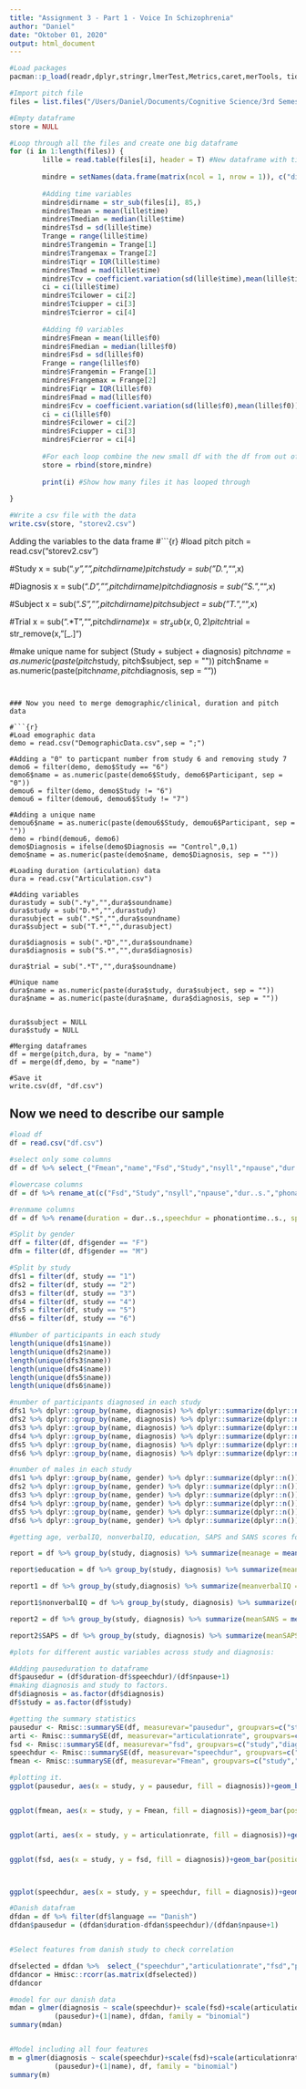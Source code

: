 ---
title: "Assignment 3 - Part 1 - Voice In Schizophrenia"
author: "Daniel"
date: "Oktober 01, 2020"
output: html_document
---

```{r}
#Load packages
pacman::p_load(readr,dplyr,stringr,lmerTest,Metrics,caret,merTools, tidyverse, simr, sjmisc, FinCal, gmodels)
```


```{r}
#Import pitch file
files = list.files("/Users/Daniel/Documents/Cognitive Science/3rd Semester/Methods 3/methods3_A3/Pitch/", "*.txt", full.names = TRUE)

#Empty dataframe
store = NULL

#Loop through all the files and create one big dataframe
for (i in 1:length(files)) {
        lille = read.table(files[i], header = T) #New dataframe with time and f0
        
        mindre = setNames(data.frame(matrix(ncol = 1, nrow = 1)), c("dirname")) #Empty df
        
        #Adding time variables
        mindre$dirname = str_sub(files[i], 85,)
        mindre$Tmean = mean(lille$time)
        mindre$Tmedian = median(lille$time)
        mindre$Tsd = sd(lille$time)
        Trange = range(lille$time)
        mindre$Trangemin = Trange[1]
        mindre$Trangemax = Trange[2]
        mindre$Tiqr = IQR(lille$time)
        mindre$Tmad = mad(lille$time)
        mindre$Tcv = coefficient.variation(sd(lille$time),mean(lille$time))
        ci = ci(lille$time)
        mindre$Tcilower = ci[2]
        mindre$Tciupper = ci[3]
        mindre$Tcierror = ci[4]
        
        #Adding f0 variables
        mindre$Fmean = mean(lille$f0)
        mindre$Fmedian = median(lille$f0)
        mindre$Fsd = sd(lille$f0)
        Frange = range(lille$f0)
        mindre$Frangemin = Frange[1]
        mindre$Frangemax = Frange[2]
        mindre$Fiqr = IQR(lille$f0)
        mindre$Fmad = mad(lille$f0)
        mindre$Fcv = coefficient.variation(sd(lille$f0),mean(lille$f0))
        ci = ci(lille$f0)
        mindre$Fcilower = ci[2]
        mindre$Fciupper = ci[3]
        mindre$Fcierror = ci[4]
        
        #For each loop combine the new small df with the df from out of the loop
        store = rbind(store,mindre)
        
        print(i) #Show how many files it has looped through
        
}

#Write a csv file with the data
write.csv(store, "storev2.csv")
```

Adding the variables to the data frame
#```{r}
#load pitch
pitch = read.csv("storev2.csv")

#Study
x = sub(".*y","",pitch$dirname)
pitch$study = sub("D.*","",x)

#Diagnosis
x = sub(".*D","",pitch$dirname)
pitch$diagnosis = sub("S.*","",x)

#Subject
x = sub(".*S","",pitch$dirname)
pitch$subject = sub("T.*","",x)

#Trial
x = sub(".*T","",pitch$dirname)
x = str_sub(x,0,2)
pitch$trial = str_remove(x, "[_.]")

#make unique name for subject (Study + subject + diagnosis)
pitch$name = as.numeric(paste(pitch$study, pitch$subject, sep = ""))
pitch$name = as.numeric(paste(pitch$name, pitch$diagnosis, sep = ""))
```


### Now you need to merge demographic/clinical, duration and pitch data

#```{r}
#Load emographic data
demo = read.csv("DemographicData.csv",sep = ";")

#Adding a "0" to particpant number from study 6 and removing study 7
demo6 = filter(demo, demo$Study == "6")
demo6$name = as.numeric(paste(demo6$Study, demo6$Participant, sep = "0"))
demou6 = filter(demo, demo$Study != "6")
demou6 = filter(demou6, demou6$Study != "7")

#Adding a unique name
demou6$name = as.numeric(paste(demou6$Study, demou6$Participant, sep = ""))
demo = rbind(demou6, demo6)
demo$Diagnosis = ifelse(demo$Diagnosis == "Control",0,1)
demo$name = as.numeric(paste(demo$name, demo$Diagnosis, sep = ""))

#Loading duration (articulation) data
dura = read.csv("Articulation.csv")

#Adding variables
durastudy = sub(".*y","",dura$soundname)
dura$study = sub("D.*","",durastudy)
durasubject = sub(".*S","",dura$soundname)
dura$subject = sub("T.*","",durasubject)

dura$diagnosis = sub(".*D","",dura$soundname)
dura$diagnosis = sub("S.*","",dura$diagnosis)

dura$trial = sub(".*T","",dura$soundname)

#Unique name
dura$name = as.numeric(paste(dura$study, dura$subject, sep = ""))
dura$name = as.numeric(paste(dura$name, dura$diagnosis, sep = ""))


dura$subject = NULL
dura$study = NULL

#Merging dataframes
df = merge(pitch,dura, by = "name")
df = merge(df,demo, by = "name")

#Save it
write.csv(df, "df.csv")

```

## Now we need to describe our sample

```{r}
#load df
df = read.csv("df.csv")

#select only some columns
df = df %>% select_("Fmean","name","Fsd","Study","nsyll","npause","dur..s.","phonationtime..s.","speechrate..nsyll.dur.","articulation.rate..nsyll...phonationtime.","ASD..speakingtime.nsyll.", "Diagnosis", "Language","Gender","Age", "Education","SANS", "SAPS","VerbalIQ", "NonVerbalIQ")

#lowercase columns
df = df %>% rename_at(c("Fsd","Study","nsyll","npause","dur..s.","phonationtime..s.","speechrate..nsyll.dur.","articulation.rate..nsyll...phonationtime.","ASD..speakingtime.nsyll.", "Diagnosis", "Language","Gender","Age", "Education","SANS", "SAPS","VerbalIQ", "NonVerbalIQ"),.funs = tolower)

#renmame columns
df = df %>% rename(duration = dur..s.,speechdur = phonationtime..s., speechrate = speechrate..nsyll.dur.,articulationrate =  articulation.rate..nsyll...phonationtime.,asd = asd..speakingtime.nsyll.)
```


```{r}
#Split by gender
dff = filter(df, df$gender == "F")
dfm = filter(df, df$gender == "M")
```


```{r}
#Split by study
dfs1 = filter(df, study == "1")
dfs2 = filter(df, study == "2")
dfs3 = filter(df, study == "3")
dfs4 = filter(df, study == "4")
dfs5 = filter(df, study == "5")
dfs6 = filter(df, study == "6")
```


```{r}
#Number of participants in each study
length(unique(dfs1$name))
length(unique(dfs2$name))
length(unique(dfs3$name))
length(unique(dfs4$name))
length(unique(dfs5$name))
length(unique(dfs6$name))
```


```{r}
#number of participants diagnosed in each study
dfs1 %>% dplyr::group_by(name, diagnosis) %>% dplyr::summarize(dplyr::n()) %>% filter(diagnosis == 1) %>% nrow()
dfs2 %>% dplyr::group_by(name, diagnosis) %>% dplyr::summarize(dplyr::n()) %>% filter(diagnosis == 1) %>% nrow()
dfs3 %>% dplyr::group_by(name, diagnosis) %>% dplyr::summarize(dplyr::n()) %>% filter(diagnosis == 1) %>% nrow()
dfs4 %>% dplyr::group_by(name, diagnosis) %>% dplyr::summarize(dplyr::n()) %>% filter(diagnosis == 1) %>% nrow()
dfs5 %>% dplyr::group_by(name, diagnosis) %>% dplyr::summarize(dplyr::n()) %>% filter(diagnosis == 1) %>% nrow()
dfs6 %>% dplyr::group_by(name, diagnosis) %>% dplyr::summarize(dplyr::n()) %>% filter(diagnosis == 1) %>% nrow()
```


```{r}
#number of males in each study
dfs1 %>% dplyr::group_by(name, gender) %>% dplyr::summarize(dplyr::n()) %>% filter(gender == "M") %>% nrow()
dfs2 %>% dplyr::group_by(name, gender) %>% dplyr::summarize(dplyr::n()) %>% filter(gender == "M") %>% nrow()
dfs3 %>% dplyr::group_by(name, gender) %>% dplyr::summarize(dplyr::n()) %>% filter(gender == "M") %>% nrow()
dfs4 %>% dplyr::group_by(name, gender) %>% dplyr::summarize(dplyr::n()) %>% filter(gender == "M") %>% nrow()
dfs5 %>% dplyr::group_by(name, gender) %>% dplyr::summarize(dplyr::n()) %>% filter(gender == "M") %>% nrow()
dfs6 %>% dplyr::group_by(name, gender) %>% dplyr::summarize(dplyr::n()) %>% filter(gender == "M") %>% nrow()
```









```{r}
#getting age, verbalIQ, nonverbalIQ, education, SAPS and SANS scores for every study in the different diagnosis

report = df %>% group_by(study, diagnosis) %>% summarize(meanage = mean(age, na.rm = T), agesd = sd(age, na.rm = T), ciupperage = ci(age, na.rm =T)[3], cilowerage = ci(age, na.rm = T)[2])

report$education = df %>% group_by(study, diagnosis) %>% summarize(meanage = mean(education, na.rm = T), agesd = sd(education, na.rm = T), ciupperage = ci(education, na.rm =T)[3], cilowerage = ci(education, na.rm = T)[2])

report1 = df %>% group_by(study,diagnosis) %>% summarize(meanverbalIQ = mean(verbaliq, na.rm = T), sdverbalIQ = sd(verbaliq, na.rm = T), ciupperverbaliq = ci(verbaliq, na.rm =T)[3], cilowerverbaliq = ci(verbaliq, na.rm = T)[2])

report1$nonverbalIQ = df %>% group_by(study, diagnosis) %>% summarize(meannonverbalIQ = mean(nonverbaliq, na.rm = T), sdnonverbalIQ = sd(nonverbaliq, na.rm = T),ciuppernonverbaliq = ci(nonverbaliq, na.rm =T)[3], cilowernonverbaliq = ci(nonverbaliq, na.rm = T)[2])

report2 = df %>% group_by(study, diagnosis) %>% summarize(meanSANS = mean(sans, na.rm = T), sdSANS = sd(sans, na.rm = T),ciupperSANS = ci(sans, na.rm =T)[3], cilowerSANS = ci(sans, na.rm = T)[2])

report2$SAPS = df %>% group_by(study, diagnosis) %>% summarize(meanSAPS = mean(saps, na.rm = T), sdSAPS = sd(saps, na.rm = T),ciupperSAPS = ci(saps, na.rm =T)[3], cilowerSAPS = ci(saps, na.rm = T)[2])

```

```{r}
#plots for different austic variables across study and diagnosis:

#Adding pauseduration to dataframe
df$pausedur = (df$duration-df$speechdur)/(df$npause+1)
#making diagnosis and study to factors.
df$diagnosis = as.factor(df$diagnosis)
df$study = as.factor(df$study)

#getting the summary statistics
pausedur <- Rmisc::summarySE(df, measurevar="pausedur", groupvars=c("study","diagnosis"))
arti <- Rmisc::summarySE(df, measurevar="articulationrate", groupvars=c("study","diagnosis"))
fsd <- Rmisc::summarySE(df, measurevar="fsd", groupvars=c("study","diagnosis"))
speechdur <- Rmisc::summarySE(df, measurevar="speechdur", groupvars=c("study","diagnosis"))
fmean <- Rmisc::summarySE(df, measurevar="Fmean", groupvars=c("study","diagnosis"))

#plotting it.
ggplot(pausedur, aes(x = study, y = pausedur, fill = diagnosis))+geom_bar(position = position_dodge(), stat="identity")+geom_errorbar(aes(ymin=pausedur-ci, ymax = pausedur+ci),position=position_dodge(.9))+ylab("average duration of pauses (s)")


ggplot(fmean, aes(x = study, y = Fmean, fill = diagnosis))+geom_bar(position = position_dodge(), stat="identity")+geom_errorbar(aes(ymin=Fmean-ci, ymax = Fmean+ci),position=position_dodge(.9))+ylab("Average pitch (Hz)")


ggplot(arti, aes(x = study, y = articulationrate, fill = diagnosis))+geom_bar(position = position_dodge(), stat="identity")+geom_errorbar(aes(ymin=articulationrate-ci, ymax = articulationrate+ci),position=position_dodge(.9))+ylab("articulationrate (syllables per spoken sec)")


ggplot(fsd, aes(x = study, y = fsd, fill = diagnosis))+geom_bar(position = position_dodge(), stat="identity")+geom_errorbar(aes(ymin=fsd-ci, ymax = fsd+ci),position=position_dodge(.9))+ylab("standard deviation (pitch)")



ggplot(speechdur, aes(x = study, y = speechdur, fill = diagnosis))+geom_bar(position = position_dodge(), stat="identity")+geom_errorbar(aes(ymin=speechdur-ci, ymax = speechdur+ci),position=position_dodge(.9))+ylab("speech duration (s)")

```





```{r}
#Danish datafram
dfdan = df %>% filter(df$language == "Danish")
dfdan$pausedur = (dfdan$duration-dfdan$speechdur)/(dfdan$npause+1)


#Select features from danish study to check correlation

dfselected = dfdan %>%  select_("speechdur","articulationrate","fsd","pausedur")
dfdancor = Hmisc::rcorr(as.matrix(dfselected))
dfdancor

#model for our danish data
mdan = glmer(diagnosis ~ scale(speechdur)+ scale(fsd)+scale(articulationrate)+scale
           (pausedur)+(1|name), dfdan, family = "binomial")
summary(mdan)


#Model including all four features
m = glmer(diagnosis ~ scale(speechdur)+scale(fsd)+scale(articulationrate)+scale
           (pausedur)+(1|name), df, family = "binomial")
summary(m)
```

